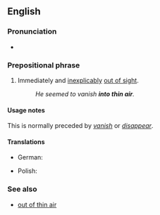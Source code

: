 ==English==

===Pronunciation===
* {{audio|en|En-au-into thin air.ogg|Audio (AU)}}

===Prepositional phrase===
{{en-PP}}

# {{lb|en|idiomatic}} Immediately and [[inexplicably]] [[out of sight]].
#: ''He seemed to vanish '''into thin air'''.''

====Usage notes====
This is normally preceded by ''[[vanish]]'' or ''[[disappear]]''.

====Translations====
{{trans-top}}
* German: {{t+|de|[[in]] [[Luft]]}} {{qualifier|[[in Luft auflösen]]}}
{{trans-mid}}
* Polish: {{t|pl|jak kamień w wodę}}
{{trans-bottom}}

===See also===
* [[out of thin air]]